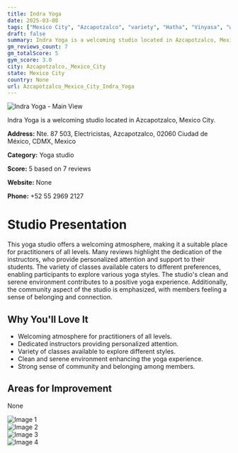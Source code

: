 ```yaml
---
title: Indra Yoga
date: 2025-03-08
tags: ["Mexico City", "Azcapotzalco", "variety", "Hatha", "Vinyasa", "welcoming", "community-focused", "Azcapotzalco, Mexico City"]  
draft: false
summary: Indra Yoga is a welcoming studio located in Azcapotzalco, Mexico City.
gm_reviews_count: 7
gm_totalScore: 5
gym_score: 3.0
city: Azcapotzalco,_Mexico_City
state: Mexico City
country: None
url: Azcapotzalco_Mexico_City_Indra_Yoga
---
```


<div className="aspect-[16/9] relative my-8">
  <img 
    src="https://lh5.googleusercontent.com/p/AF1QipOmKCIUC0vHhIvlxxhjazollxo96bdCJ4x8ZhZn=w1920-h1080-k-no"
    alt="Indra Yoga - Main View"
    className="object-cover absolute inset-0 w-full h-full rounded-lg"
  />
</div>

Indra Yoga is a welcoming studio located in Azcapotzalco, Mexico City.

**Address:** Nte. 87 503, Electricistas, Azcapotzalco, 02060 Ciudad de México, CDMX, Mexico

**Category:** Yoga studio

**Score:** 5 based on 7 reviews

**Website:** None

**Phone:** +52 55 2969 2127

# Studio Presentation

This yoga studio offers a welcoming atmosphere, making it a suitable place for practitioners of all levels. Many reviews highlight the dedication of the instructors, who provide personalized attention and support to their students. The variety of classes available caters to different preferences, enabling participants to explore various yoga styles. The studio's clean and serene environment contributes to a positive yoga experience. Additionally, the community aspect of the studio is emphasized, with members feeling a sense of belonging and connection.

## Why You'll Love It

- Welcoming atmosphere for practitioners of all levels.
- Dedicated instructors providing personalized attention.
- Variety of classes available to explore different styles.
- Clean and serene environment enhancing the yoga experience.
- Strong sense of community and belonging among members.

## Areas for Improvement

None

<div className="grid grid-cols-1 xl:grid-cols-2 gap-4 my-8">
<div className="aspect-[4/3] relative"><img src="https://lh5.googleusercontent.com/p/AF1QipO-RHkDBh4IFvgy1XHlG8LlWi-Tq7WEmGjJJX39=w1920-h1080-k-no" alt="Image 1" className="object-cover absolute inset-0 w-full h-full rounded-lg" /></div>
<div className="aspect-[4/3] relative"><img src="https://lh5.googleusercontent.com/p/AF1QipOBwJVCA5WA-kU8_xbJbau-IqrHd_ow6bnJUBjg=w1920-h1080-k-no" alt="Image 2" className="object-cover absolute inset-0 w-full h-full rounded-lg" /></div>
<div className="aspect-[4/3] relative"><img src="https://lh5.googleusercontent.com/p/AF1QipPeCSBvHZd2qJGC13QyhCqpE3yv79VoQN9ph1lc=w1920-h1080-k-no" alt="Image 3" className="object-cover absolute inset-0 w-full h-full rounded-lg" /></div>
<div className="aspect-[4/3] relative"><img src="https://lh5.googleusercontent.com/p/AF1QipN09S6t154OGsxO7jqdZw0tOe6C_Xi4lQfO-RCL=w1920-h1080-k-no" alt="Image 4" className="object-cover absolute inset-0 w-full h-full rounded-lg" /></div>
</div>
